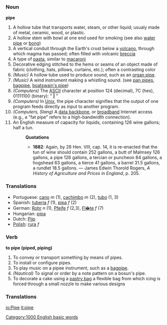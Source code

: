 === Noun ===

'''pipe'''
#A hollow tube that transports water, steam, or other liquid; usualy made of metal, ceramic, wood, or plastic.
#A hollow stem with  bowl at one end used for smoking (see also [[water pipe]] or [[bong]])
#A vertical conduit through the Earth's crust below a [[volcano]], through which magma has passed; often filled with volcanic [[breccia]]
#A type of [[pasta]], similar to [[macaroni]]
#Decorative edging stitched to the hems or seams of an object made of fabric (clothing, hats, pillows, curtains, etc.); often a contrasting color
#''(Music)'' A hollow tube used to produce sound, such as an [[organ pipe]].
#''(Music)'' A wind instrument making a whistling sound. (see [[pan pipes]], [[bagpipe]], [[boatswain's pipe]])
#''(Computers)'' The [[ASCII]] character at position 124 (decimal),  7C (hex),  01111100 (binary): " '''|''' "
#''(Computers)'' In [[Unix]], the pipe character signifies that the output of one program feeds directly as input to another program.
#''(Computers, Slang)''  A [[data backbone]], or [[broadband]] Internet access (e.g., a "fat pipe" refers to a high-bandwidth connection).
#An English measure of capacity for liquids, containing 126 wine gallons; half a tun.
#:'''Quotations'''
#:*'''1882''': Again, by 28 Hen. VIII, cap. 14, it is re-enacted that the tun of wine should contain 252 gallons, a butt of Malmsey 126 gallons, a pipe 126 gallons, a tercian or puncheon 84 gallons, a hogshead 63 gallons, a tierce 41 gallons, a barrel 31.5 gallons, a rundlet 18.5 gallons. &mdash; James Edwin Thorold Rogers, ''A History of Agriculture and Prices in England'', p. 205.

=== Translations ===
* Portuguese: [[cano]] ''m'' (1), [[cachimbo]] ''m'' (2), [[tubo]] (1, 3)
* Spanish: [[tuberia]] ''f'' (1), [[pipa]] ''f'' (2)
* German: [[Rohr]] ''n'' (1), [[Pfeife ]] ''f'' (2,3), [[Fl�te]] ''f'' (7)
* Hungarian: [[pipa]]
* Dutch: [[Pijp]]
* [[Polish]]: [[rura]] ''f''

=== Verb ===

'''to pipe (piped, piping)'''
#To convey or transport something by means of pipes.
#To install or configure pipes.
#To play music on a pipee instrument, such as a [[bagpipe]].
#''(Nautical)'' To signal or order by a note pattern on a bosun's pipe.
#To decorate a cake using a [[pastry bag]] a flexible bag from which icing is forced through a small nozzle to make various designs


=== Translations ===
[[Category:1000 English basic words]]

[[io:Pipe]]
[[it:pipe]]